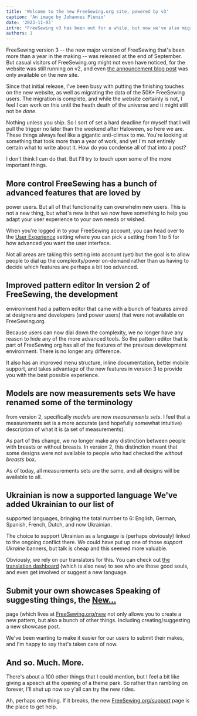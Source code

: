 ```yaml
---
title: 'Welcome to the new FreeSewing.org site, powered by v3'
caption: 'An image by Johannes Plenio'
date: '2023-11-03'
intro: "FreeSewing v3 has been out for a while, but now we've also migrated our website"
authors: 1
---
```


FreeSewing version 3 -- the new major version of FreeSewing that's been more
than a year in the making -- was released at the end of September. But casual
visitors of FreeSewing.org might not even have noticed, for the website was
still running on v2, and even [the announcement blog
post](/blog/announcing-freesewing-v30) was only available on the new site.

<!-- truncate -->

Since that initial release, I've been busy with putting the finishing touches
on the new website, as well as migrating the data of the 50K+ FreeSewing users.
The migration is complete, and while the website certainly is not, I feel I can
work on this until the heath death of the universe and it might still not be
_done_.

Nothing unless you ship. So I sort of set a hard deadline for myself that I
will pull the trigger no later than the weekend after Haloween, so here we are.
These things always feel like a gigantic anti-climax to me. You're looking at
something that took more than a year of work, and yet I'm not entirely certain
what to write about it. How do you condense all of that into a post?

I don't think I can do that. But I'll try to touch upon some of the more
important things.

## More control FreeSewing has a bunch of advanced features that are loved by

power users. But all of that functionality can overwhelm new users. This is not
a new thing, but what's new is that we now have something to help you adapt
your user experience to your own needs or wished.

When you're logged in to your FreeSewing account, you can head over to the
[User Experience](/account/control) setting where you can pick a setting from 1
to 5 for how advanced you want the user interface.

Not all areas are taking this setting into account (yet) but the goal is to
allow people to dial up the complexity/power on-demand rather than us having to
decide which features are perhaps a bit too advanced.

## Improved pattern editor In version 2 of FreeSewing, the development

environment had a pattern editor that came with a bunch of features aimed at
designers and developers (and power users) that were not available on
FreeSewing.org.

Because users can now dial down the complexity, we no longer have any reason to
hide any of the more advanced tools. So the pattern editor that is part of
FreeSewing.org has all of the features of the previous development environment.
There is no longer any difference.

It also has an improved menu structure, inline documentation, better mobile
support, and takes advantage of the new features in version 3 to provide you
with the best possible experience.

## Models are now measurements sets We have renamed some of the terminology

from version 2, specifically _models_ are now _measurements sets_. I feel that
a measurements set is a more accurate (and hopefully somewhat intuitive)
description of what it is (a set of measurements).

As part of this change, we no longer make any distinction between people with
breasts or without breasts. In version 2, this distinction meant that some
designs were not available to people who had checked the _without breasts_ box.

As of today, all measurements sets are the same, and all designs will be
available to all.

## Ukrainian is now a supported language We've added Ukrainian to our list of

supported languages, bringing the total number to 6: English, German, Spanish,
French, Dutch, and now Ukrainian.

The choice to support Ukrainian as a language is (perhaps obviously) linked to
the ongoing conflict there. We could have put up one of those _support Ukraine_
banners, but talk is cheap and this seemed more valuable.

Obviously, we rely on our translators for this. You can check out [the
translation dashboard](/translation) (which is also new) to see who are those
good souls, and even get involved or suggest a new language.

## Submit your own showcases Speaking of suggesting things, the [New...](/new)

page (which lives at [FreeSewing.org/new](/new) not only allows you to create a
new pattern, but also a bunch of other things. Including creating/suggesting a
new showcase post.

We've been wanting to make it easier for our users to submit their makes, and
I'm happy to say that's taken care of now.

## And so. Much. More.

There's about a 100 other things that I could mention, but I feel a bit like
giving a speech at the opening of a theme park. So rather than rambling on
forever, I'll shut up now so y'all can try the new rides.

Ah, perhaps one thing. If it breaks, the new [FreeSewing.org/support](/support)
page is the place to get help.
